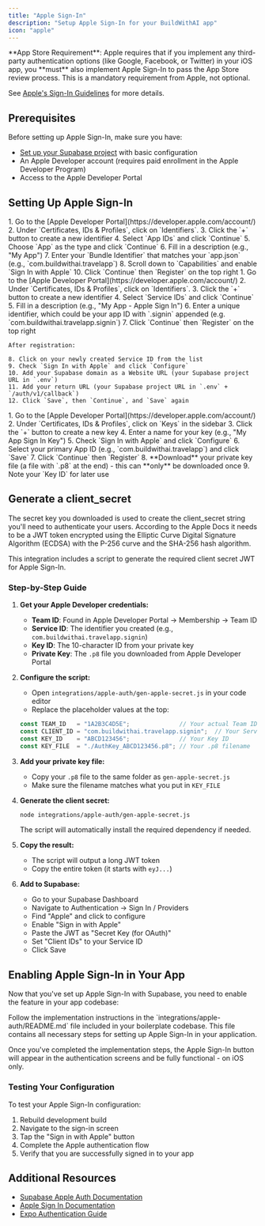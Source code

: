 ```yaml
---
title: "Apple Sign-In"
description: "Setup Apple Sign-In for your BuildWithAI app"
icon: "apple"
---
```


<Warning>
  **App Store Requirement**: Apple requires that if you implement any third-party authentication options (like Google, Facebook, or Twitter) in your iOS app, you **must** also implement Apple Sign-In to pass the App Store review process. This is a mandatory requirement from Apple, not optional.
  
  See [Apple's Sign-In Guidelines](https://developer.apple.com/app-store/review/guidelines/#sign-in-with-apple) for more details.
</Warning>

## Prerequisites

Before setting up Apple Sign-In, make sure you have:

- [Set up your Supabase project](/quickstart/supabase-setup) with basic configuration
- An Apple Developer account (requires paid enrollment in the Apple Developer Program)
- Access to the Apple Developer Portal

## Setting Up Apple Sign-In

<Steps>
  <Step title="Create an App ID in the Apple Developer Portal">
    1. Go to the [Apple Developer Portal](https://developer.apple.com/account/)
    2. Under `Certificates, IDs & Profiles`, click on `Identifiers`.
    3. Click the `+` button to create a new identifier
    4. Select `App IDs` and click `Continue`
    5. Choose `App` as the type and click `Continue`
    6. Fill in a description (e.g., "My App") 
    7. Enter your `Bundle Identifier` that matches your `app.json` (e.g., `com.buildwithai.travelapp`)
    8. Scroll down to `Capabilities` and enable `Sign In with Apple`
    10. Click `Continue` then `Register` on the top right
  </Step>

  <Step title="Create a Service ID">
    1. Go to the [Apple Developer Portal](https://developer.apple.com/account/)
    2. Under `Certificates, IDs & Profiles`, click on `Identifiers`.
    3. Click the `+` button to create a new identifier
    4. Select `Service IDs` and click `Continue`
    5. Fill in a description (e.g., "My App - Apple Sign In")
    6. Enter a unique identifier, which could be your app ID with `.signin` appended (e.g. `com.buildwithai.travelapp.signin`)
    7. Click `Continue` then `Register` on the top right
    
    After registration:
    
    8. Click on your newly created Service ID from the list
    9. Check `Sign In with Apple` and click `Configure`
    10. Add your Supabase domain as a Website URL (your Supabase project URL in `.env`)
    11. Add your return URL (your Supabase project URL in `.env` + `/auth/v1/callback`)
    12. Click `Save`, then `Continue`, and `Save` again
  </Step>

  <Step title="Create a Private Key">
    1. Go to the [Apple Developer Portal](https://developer.apple.com/account/)
    2. Under `Certificates, IDs & Profiles`, click on `Keys` in the sidebar
    3. Click the `+` button to create a new key
    4. Enter a name for your key (e.g., "My App Sign In Key")
    5. Check `Sign In with Apple` and click `Configure`
    6. Select your primary App ID (e.g., `com.buildwithai.travelapp`) and click `Save`
    7. Click `Continue` then `Register`
    8. **Download** your private key file (a file with `.p8` at the end) - this can **only** be downloaded once
    9. Note your `Key ID` for later use
  </Step>
</Steps>

## Generate a client_secret

The secret key you downloaded is used to create the client_secret string you'll need to authenticate your users. According to the Apple Docs it needs to be a JWT token encrypted using the Elliptic Curve Digital Signature Algorithm (ECDSA) with the P-256 curve and the SHA-256 hash algorithm.

This integration includes a script to generate the required client secret JWT for Apple Sign-In.

### Step-by-Step Guide

1. **Get your Apple Developer credentials:**
   - **Team ID**: Found in Apple Developer Portal → Membership → Team ID
   - **Service ID**: The identifier you created (e.g., `com.buildwithai.travelapp.signin`)
   - **Key ID**: The 10-character ID from your private key
   - **Private Key**: The `.p8` file you downloaded from Apple Developer Portal

2. **Configure the script:**
   - Open `integrations/apple-auth/gen-apple-secret.js` in your code editor
   - Replace the placeholder values at the top:
   ```javascript
   const TEAM_ID   = "1A2B3C4D5E";              // Your actual Team ID
   const CLIENT_ID = "com.buildwithai.travelapp.signin";  // Your Service ID
   const KEY_ID    = "ABCD123456";              // Your Key ID
   const KEY_FILE  = "./AuthKey_ABCD123456.p8"; // Your .p8 filename
   ```

3. **Add your private key file:**
   - Copy your `.p8` file to the same folder as `gen-apple-secret.js`
   - Make sure the filename matches what you put in `KEY_FILE`

4. **Generate the client secret:**
   ```bash
   node integrations/apple-auth/gen-apple-secret.js
   ```
   
   The script will automatically install the required dependency if needed.

5. **Copy the result:**
   - The script will output a long JWT token
   - Copy the entire token (it starts with `eyJ...`)

6. **Add to Supabase:**
   - Go to your Supabase Dashboard
   - Navigate to Authentication → Sign In / Providers
   - Find "Apple" and click to configure
   - Enable "Sign in with Apple"
   - Paste the JWT as "Secret Key (for OAuth)"
   - Set "Client IDs" to your Service ID
   - Click Save





## Enabling Apple Sign-In in Your App

Now that you've set up Apple Sign-In with Supabase, you need to enable the feature in your app codebase:

<Steps>
  <Step title="Implementation">
    Follow the implementation instructions in the `integrations/apple-auth/README.md` file included in your boilerplate codebase. This file contains all necessary steps for setting up Apple Sign-In in your application.
  </Step>
</Steps>

Once you've completed the implementation steps, the Apple Sign-In button will appear in the authentication screens and be fully functional - on iOS only.

### Testing Your Configuration

To test your Apple Sign-In configuration:

1. Rebuild development build
2. Navigate to the sign-in screen
3. Tap the "Sign in with Apple" button
4. Complete the Apple authentication flow
5. Verify that you are successfully signed in to your app

## Additional Resources

- [Supabase Apple Auth Documentation](https://supabase.com/docs/guides/auth/social-login/auth-apple)
- [Apple Sign In Documentation](https://developer.apple.com/sign-in-with-apple/)
- [Expo Authentication Guide](https://docs.expo.dev/guides/authentication/)
